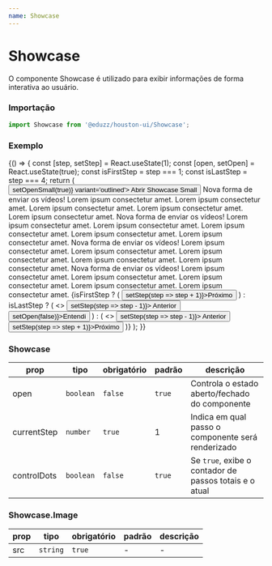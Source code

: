 ```yaml
---
name: Showcase
---
```





# Showcase

O componente Showcase é utilizado para exibir informações de forma interativa ao usuário.

### Importação

```ts
import Showcase from '@eduzz/houston-ui/Showcase';
```

### Exemplo

<Playground>
  {() => {
    const [step, setStep] = React.useState(1);
    const [open, setOpen] = React.useState(true);
    const isFirstStep = step === 1;
    const isLastStep = step === 4;
    return (
      <Container>
        <Row justifyContent='space-around'>
          <Column xs={12} md={4}>
            <Button onClick={() => setOpenSmall(true)} variant='outlined'>
              Abrir Showcase Small
            </Button>
            <Showcase open={open} currentStep={step} controlDots>
              <Showcase.Content>
                <Showcase.Step>
                  <Showcase.Image src='https://cdn.pixabay.com/photo/2021/05/22/17/06/hybrid-6274156_960_720.jpg' />
                  <Showcase.Title>Nova forma de enviar os vídeos!</Showcase.Title>
                  <Showcase.Text>
                    Lorem ipsum consectetur amet. Lorem ipsum consectetur amet. Lorem ipsum consectetur amet. Lorem
                    ipsum consectetur amet. Lorem ipsum consectetur amet.
                  </Showcase.Text>
                </Showcase.Step>
                <Showcase.Step>
                  <Showcase.Image src='https://cdn.pixabay.com/photo/2021/05/22/17/06/hybrid-6274156_960_720.jpg' />
                  <Showcase.Title>Nova forma de enviar os vídeos!</Showcase.Title>
                  <Showcase.Text>
                    Lorem ipsum consectetur amet. Lorem ipsum consectetur amet. Lorem ipsum consectetur amet. Lorem
                    ipsum consectetur amet. Lorem ipsum consectetur amet.
                  </Showcase.Text>
                </Showcase.Step>
                <Showcase.Step>
                  <Showcase.Image src='https://cdn.pixabay.com/photo/2021/05/22/17/06/hybrid-6274156_960_720.jpg' />
                  <Showcase.Title>Nova forma de enviar os vídeos!</Showcase.Title>
                  <Showcase.Text>
                    Lorem ipsum consectetur amet. Lorem ipsum consectetur amet. Lorem ipsum consectetur amet. Lorem
                    ipsum consectetur amet. Lorem ipsum consectetur amet.
                  </Showcase.Text>
                </Showcase.Step>
                <Showcase.Step>
                  <Showcase.Image src='https://cdn.pixabay.com/photo/2021/05/22/17/06/hybrid-6274156_960_720.jpg' />
                  <Showcase.Title>Nova forma de enviar os vídeos!</Showcase.Title>
                  <Showcase.Text>
                    Lorem ipsum consectetur amet. Lorem ipsum consectetur amet. Lorem ipsum consectetur amet. Lorem
                    ipsum consectetur amet. Lorem ipsum consectetur amet.
                  </Showcase.Text>
                </Showcase.Step>
              </Showcase.Content>
              <Showcase.Footer>
                {isFirstStep ? (
                  <Button onClick={() => setStep(step => step + 1)}>Próximo</Button>
                ) : isLastStep ? (
                  <>
                    <Button variant='text' onClick={() => setStep(step => step - 1)}>
                      Anterior
                    </Button>
                    <Button onClick={() => setOpen(false)}>Entendi</Button>
                  </>
                ) : (
                  <>
                    <Button variant='text' onClick={() => setStep(step => step - 1)}>
                      Anterior
                    </Button>
                    <Button onClick={() => setStep(step => step + 1)}>Próximo</Button>
                  </>
                )}
              </Showcase.Footer>
            </Showcase>
          </Column>
        </Row>
      </Container>
    );
  }}
</Playground>

### Showcase

| prop        | tipo      | obrigatório | padrão | descrição                                              |
| ----------- | --------- | ----------- | ------ | ------------------------------------------------------ |
| open        | `boolean` | `false`     | `true` | Controla o estado aberto/fechado do componente         |
| currentStep | `number`  | `true`      | 1      | Indica em qual passo o componente será renderizado     |
| controlDots | `boolean` | `false`     | `true` | Se `true`, exibe o contador de passos totais e o atual |

### Showcase.Image

| prop | tipo     | obrigatório | padrão | descrição |
| ---- | -------- | ----------- | ------ | --------- |
| src  | `string` | `true`      | -      | -         |
